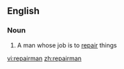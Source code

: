 ==English==

===Noun===
{{en-noun|repairmen}}

# A man whose job is to [[repair]] things

[[vi:repairman]]
[[zh:repairman]]